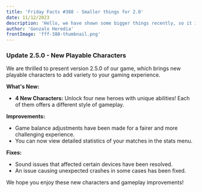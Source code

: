 ```yaml
---
title: 'Friday Facts #388 - Smaller things for 2.0'
date: 11/12/2023
description: 'Hello, we have shown some bigger things recently, so it is time to also show some smaller things, because the bigger things wouldnt shine that good without the smaller things working properly aaaaaaaaaaaaaaaaaaaaaaaaaaaasd{ñals,ñasd,{ñlsasasasasasasasasasasasasasasasasasasasasasasasasasasasasasasasasasasasasasasasasasasasasasasasasasasasasasasasasasasasasas!'
author: 'Gonzalo Heredia'
frontImage: 'fff-388-thumbnail.png'
---
```


### **Update 2.5.0 - New Playable Characters**

We are thrilled to present version 2.5.0 of our game, which brings new playable characters to add variety to your gaming experience.

**What's New:**

- **4 New Characters:** Unlock four new heroes with unique abilities! Each of them offers a different style of gameplay.

**Improvements:**

- Game balance adjustments have been made for a fairer and more challenging experience.
- You can now view detailed statistics of your matches in the stats menu.

**Fixes:**

- Sound issues that affected certain devices have been resolved.
- An issue causing unexpected crashes in some cases has been fixed.

We hope you enjoy these new characters and gameplay improvements!

